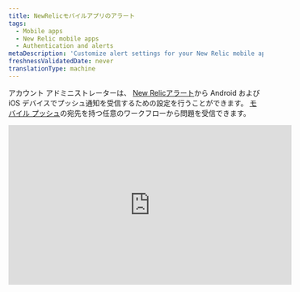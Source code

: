 ```yaml
---
title: NewRelicモバイルアプリのアラート
tags:
  - Mobile apps
  - New Relic mobile apps
  - Authentication and alerts
metaDescription: 'Customize alert settings for your New Relic mobile app, including email or push notifications. View and acknowledge view alerting incidents.'
freshnessValidatedDate: never
translationType: machine
---
```


アカウント アドミニストレーターは、 [New Relicアラート](/docs/alerts-applied-intelligence/new-relic-alerts/get-started/introduction-applied-intelligence)から Android および iOS デバイスでプッシュ通知を受信するための設定を行うことができます。 [モバイル プッシュ](/docs/alerts-applied-intelligence/notifications/notification-integrations#mobile_push)の宛先を持つ任意のワークフローから問題<InlinePopover type="alerts"/>を受信できます。

<iframe
  width="560"
  height="315"
  src="https://www.youtube.com/embed/bVJZUatrCpY"
  title="YouTube video player"
  frameborder="0"
  allow="accelerometer; autoplay; clipboard-write; encrypted-media; gyroscope; picture-in-picture; web-share"
  allowfullscreen
/>

## 要件 [#requirements]

[New Relic One ユーザー モデル](/docs/accounts/original-accounts-billing/original-product-based-pricing/overview-user-models)と[元のユーザー モデル](/docs/accounts/original-accounts-billing/original-product-based-pricing/overview-user-models)の両方のユーザーは、モバイル プッシュを[宛先](/docs/alerts-applied-intelligence/notifications/notification-integrations#mobile_push)として使用するワークフローを設定できます。

## 通知のオン/オフ [#enabling-alerts]

Android または iOS アプリから New Relic アカウントにログインすると、デバイスは自動的にユーザーに関連付けられます。[モバイルプッシュの送信先を必ずワークフローに追加して](/docs/alerts-applied-intelligence/applied-intelligence/incident-workflows/incident-workflows#add-workflow)ください。

## 問題のインシデントの詳細を表示する [#viewing-alerts]

通知は、デバイスのロック画面に自動的に表示されます。New Relic アプリを起動する。

1. デバイスに応じて、次の手順を実行します。

   * Androidデバイスでは、通知ドロワーから通知をタップします。
   * iOSデバイスでは、画面をスワイプします。

2. New Relic アプリの

   <DNT>
     **Alerts**
   </DNT>

   メニューから、任意の問題を選択して、関連付けられているアプリケーションのエラーの詳細を表示します。

3. 必要に応じて、

   <DNT>
     **Acknowledge**
   </DNT>

   を選択します。

4. 必要に応じて、追加の詳細を表示するには、

   <DNT>
     **Overview**
   </DNT>

   、

   <DNT>
     **Incidents**
   </DNT>

   、または

   <DNT>
     **Issue log**
   </DNT>

   を選択します。

メイン メニューの<DNT>**Alerts**</DNT>リストには、時間順に並べられた問題が表示されます。追加のフィルターを適用したり、右上の時間枠を変更したりすることもできます。

## アラート設定のトラブルシューティング [#troubleshooting]

モバイル デバイスでプッシュ通知が機能しない場合:

1. 要件 [を満たしていることを確認する](#requirements) 。
2. [アラートが有効になっていることを確認する](#enabling-alerts).
3. New Relic がプッシュ通知の送信を許可されていることを確認するには、モバイル デバイスの[通知設定](#notification-settings)を確認してください。

モバイルデバイスの通知設定が正しいにもかかわらず、通知を受け取れない場合は、 [アカウントからデバイスを削除](#account-delete) した後、 [アンインストール](#uninstall-app) と [New Relic アプリケーションを再インストール](#reinstall-app) してください。

<CollapserGroup>
  <Collapser
    id="notification-settings"
    title="モバイルデバイスの通知設定を確認してください"
  >
    お使いの端末の手順に従ってください。

    <table>
      <thead>
        <tr>
          <th style={{ width: "150px" }}>
            <DNT>
              **Device**
            </DNT>
          </th>

          <th>
            <DNT>
              **To check notification settings:**
            </DNT>
          </th>
        </tr>
      </thead>

      <tbody>
        <tr>
          <td>
            Android
          </td>

          <td>
            1. Android デバイスの

               <DNT>
                 **Settings**
               </DNT>

               から、

               <DNT>
                 **Sound and notification**
               </DNT>

               を選択します。

            2. 音量の設定を確認してください。

            3. オプション:

               <DNT>
                 **Also vibrate for calls**
               </DNT>

               を有効にします。

            4. <DNT>
                 **Interruptions**
               </DNT>

               の設定を確認してください。

            5. <DNT>
                 **Notification**
               </DNT>

               の設定を確認してください。

            6. <DNT>
                 **App notifications**
               </DNT>

               の設定を確認します: New Relic アプリを選択し、

               <DNT>
                 **Block**
               </DNT>

               と

               <DNT>
                 **Priority**
               </DNT>

               の設定を確認します。
          </td>
        </tr>

        <tr>
          <td>
            iOS
          </td>

          <td>
            1. [\[サイレント\]](http://support.apple.com/kb/HT5463)がオフになっていることを確認します。iOS

               <DNT>
                 **Settings**
               </DNT>

               アプリから、

               <DNT>
                 **Do Not Disturb**
               </DNT>

               を選択し、

               <DNT>
                 **Manual**
               </DNT>

               スイッチがオフになっていることを確認します。

            2. New Relic アプリが通知の送信を許可されていることを確認します。iOS

               <DNT>
                 **Settings**
               </DNT>

               アプリから

               <DNT>
                 **Notifications**
               </DNT>

               を選択し、アプリリストから New Relic アプリを見つけます。

            3. <DNT>
                 **Allow Notifications**
               </DNT>

               スイッチがオンになっていることを確認します。

            4. 集計スタイルが

               <DNT>
                 **Banners**
               </DNT>

               または

               <DNT>
                 **Alerts**
               </DNT>

               に設定されていることを確認してください。

            5. オプション: 音声アラートを有効にするには、

               <DNT>
                 **Sounds**
               </DNT>

               オンに設定します。
          </td>
        </tr>
      </tbody>
    </table>
  </Collapser>

  <Collapser
    id="account-delete"
    title="NewRelicアカウントからAndroidまたはiOSデバイスを削除します"
  >
    New Relic アカウントからモバイル デバイスを削除するには、NerdGraph API エクスプローラーを使用します。

    1. <DNT>**Query**</DNT> [現在のデバイス](https://api.newrelic.com/graphiql?#query=query%20List%20%7B%0A%20%20actor%20%7B%0A%20%20%20%20mobilePushNotification%20%7B%0A%20%20%20%20%20%20devices%20%7B%0A%20%20%20%20%20%20%20%20appVersion%0A%20%20%20%20%20%20%20%20deviceId%0A%20%20%20%20%20%20%20%20deviceName%0A%20%20%20%20%20%20%20%20operatingSystem%0A%20%20%20%20%20%20%7D%0A%20%20%20%20%7D%0A%20%20%7D%0A%7D%0A)を確認するには、アクター -> mobilePushNotification -> デバイスを選択し、appVersion、deviceId、および deviceName を選択します。 このクエリを実行してデバイスのリストを取得します。

    2. <DNT>**Mutate**</DNT> デバイス[を削除する](https://api.newrelic.com/graphiql?#query=mutation%20%7B%0A%20%20mobilePushNotificationRemoveDevice%28deviceId%3A%20%22%22%29%20%7B%0A%20%20%20%20message%0A%20%20%7D%0A%7D%0A)には、mutation -> mobilePushNotificationRemoveDevice を選択し、上記のリストから deviceId を渡します。

       または、メニュー -> Settingsからアプリ内の<DNT>**Settings**</DNT>オプションからデバイスを削除することもできます。

    3. <DNT>**Push notification devices**</DNT>の下を見て、そこから削除してください。 iOSでは右から左にスライドして<DNT>**Delete**</DNT>デバイスに移動し、Androidではタップして <DNT>**Delete**</DNT>

       [再インストール](#uninstall-app) お使いのデバイスからNew Relicアプリを再インストールする手順を続けます。
  </Collapser>

  <Collapser
    id="uninstall-app"
    title="NewRelicモバイルアプリをアンインストールします"
  >
    手順に従って、端末からNew Relicアプリをアンインストールしてから、再インストールしてください。

    <table>
      <thead>
        <tr>
          <th style={{ width: "150px" }}>
            <DNT>
              **Device**
            </DNT>
          </th>

          <th>
            <DNT>
              **To uninstall the New Relic app:**
            </DNT>
          </th>
        </tr>
      </thead>

      <tbody>
        <tr>
          <td>
            Android
          </td>

          <td>
            1. Android デバイスの

               <DNT>
                 **Settings**
               </DNT>

               から

               <DNT>
                 **Apps**
               </DNT>

               を選択し、New Relic アプリを選択します。

            2. <DNT>
                 **Uninstall**
               </DNT>

               を選択します。

            3. [再インストール](#reinstall-app) New Relic アプリをインストールする手順を続けます。
          </td>
        </tr>

        <tr>
          <td>
            iOS
          </td>

          <td>
            1. iOSのホーム画面で、New Relicのアイコンを揺れるまで長押しします。

            2. [アプリを削除する](http://support.apple.com/kb/TI135)には、

               <DNT>
                 **X**
               </DNT>

               アイコンを選択します。

            3. [再インストール](#reinstall-app) New Relic アプリをインストールする手順を続けます。
          </td>
        </tr>
      </tbody>
    </table>
  </Collapser>

  <Collapser
    id="reinstall-app"
    title="NewRelicモバイルアプリを再インストールします"
  >
    New Relic モバイルアプリを再インストールするには。

    1. Android デバイスから[<DNT>**Google Play Store**</DNT>](https://play.google.com/store/apps/details?id=com.newrelic.rpm)を選択します。

       また

       iOS デバイスのホーム画面から[<DNT>**App Store**</DNT>を選択します。](https://itunes.apple.com/us/app/new-relic/id594038638?mt=8)

    2. <DNT>**New Relic**</DNT>を検索します。

    3. アプリをダウンロードします。

    4. ダウンロードが終了したら、New Relic のアカウントで New Relic モバイルアプリにサインインします。
  </Collapser>
</CollapserGroup>
